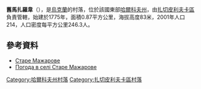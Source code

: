 {{coord|49|1|25|N|35|26|10|E|scale:100000_region:UA|display=title}}

'''舊馬扎羅韋'''（{{lang-uk|Старе Мажарове}}），是[[烏克蘭|烏克蘭]]的村落，位於該國東部[[哈爾科夫州|哈爾科夫州]]，由[[扎切皮利夫卡區|扎切皮利夫卡區]]負責管轄，始建於1775年，面積0.87平方公里，海拔高度83米，2001年人口214，人口密度每平方公里246.3人。

==參考資料==
* [http://w1.c1.rada.gov.ua/pls/z7502/A005?rdat1=09.01.2009&rf7571=33028 Старе Мажарове]{{dead link|date=2018年4月 |bot=InternetArchiveBot |fix-attempted=yes }}
* [http://weather.in.ua/ua/har'kovskaja/24904 Погода в селі Старе Мажарове] {{Wayback|url=http://weather.in.ua/ua/har%27kovskaja/24904 |date=20160323034523 }}

{{DEFAULTSORT:Старе Мажарове}}
[[Category:哈爾科夫州村落|Category:哈爾科夫州村落]]
[[Category:扎切皮利夫卡區村落|Category:扎切皮利夫卡區村落]]


{{Kharkiv-geo-stub}}